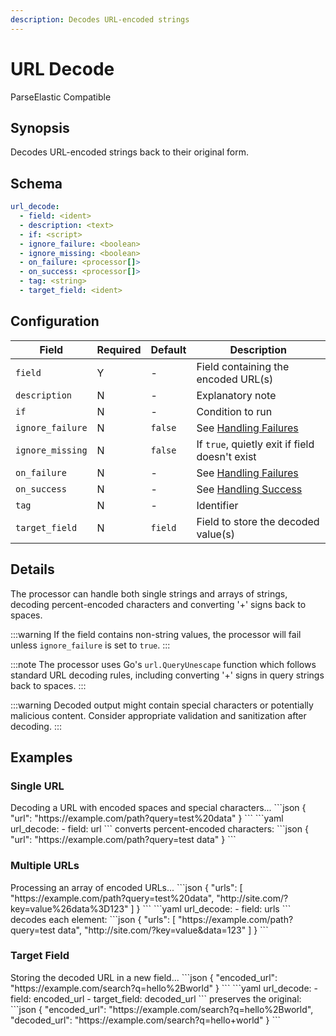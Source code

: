 ```yaml
---
description: Decodes URL-encoded strings
---
```


# URL Decode

<span className="theme-doc-version-badge badge badge--primary">Parse</span><span className="theme-doc-version-badge badge badge--secondary">Elastic Compatible</span>

## Synopsis

Decodes URL-encoded strings back to their original form. 

## Schema

```yaml {2}
url_decode:
  - field: <ident>
  - description: <text>
  - if: <script>
  - ignore_failure: <boolean>
  - ignore_missing: <boolean>
  - on_failure: <processor[]>
  - on_success: <processor[]>
  - tag: <string>
  - target_field: <ident>
```

## Configuration

|Field|Required|Default|Description|
|---|---|---|---|
|`field`|Y|-|Field containing the encoded URL(s)|
|`description`|N|-|Explanatory note|
|`if`|N|-|Condition to run|
|`ignore_failure`|N|`false`|See [Handling Failures](../handling-failures.mdx)|
|`ignore_missing`|N|`false`|If `true`, quietly exit if field doesn't exist|
|`on_failure`|N|-|See [Handling Failures](../handling-failures.mdx)|
|`on_success`|N|-|See [Handling Success](../handling-success.mdx)|
|`tag`|N|-|Identifier|
|`target_field`|N|`field`|Field to store the decoded value(s)|

## Details

The processor can handle both single strings and arrays of strings, decoding percent-encoded characters and converting '+' signs back to spaces.

:::warning
If the field contains non-string values, the processor will fail unless `ignore_failure` is set to `true`.
:::

:::note
The processor uses Go's `url.QueryUnescape` function which follows standard URL decoding rules, including converting '+' signs in query strings back to spaces.
:::

:::warning
Decoded output might contain special characters or potentially malicious content. Consider appropriate validation and sanitization after decoding.
:::

## Examples

### Single URL

<ExampleGrid>
  <CommentCol>
    Decoding a URL with encoded spaces and special characters...
  </CommentCol>
  <CodeCol>
    ```json
    {
      "url": "https://example.com/path?query=test%20data"
    }
    ```
    ```yaml
    url_decode:
      - field: url
    ```
  </CodeCol>
  <CommentCol>
    converts percent-encoded characters:
  </CommentCol>
  <CodeCol>
    ```json
    {
      "url": "https://example.com/path?query=test data"
    }
    ```
  </CodeCol>
</ExampleGrid>

### Multiple URLs

<ExampleGrid>
  <CommentCol>
    Processing an array of encoded URLs...
  </CommentCol>
  <CodeCol>
    ```json
    {
      "urls": [
        "https://example.com/path?query=test%20data",
        "http://site.com/?key=value%26data%3D123"
      ]
    }
    ```
    ```yaml
    url_decode:
      - field: urls
    ```
  </CodeCol>
  <CommentCol>
    decodes each element:
  </CommentCol>
  <CodeCol>
    ```json
    {
      "urls": [
        "https://example.com/path?query=test data",
        "http://site.com/?key=value&data=123"
      ]
    }
    ```
  </CodeCol>
</ExampleGrid>

### Target Field

<ExampleGrid>
  <CommentCol>
    Storing the decoded URL in a new field...
  </CommentCol>
  <CodeCol>
    ```json
    {
      "encoded_url": "https://example.com/search?q=hello%2Bworld"
    }
    ```
    ```yaml
    url_decode:
      - field: encoded_url
      - target_field: decoded_url
    ```
  </CodeCol>
  <CommentCol>
    preserves the original:
  </CommentCol>
  <CodeCol>
    ```json
    {
      "encoded_url": "https://example.com/search?q=hello%2Bworld",
      "decoded_url": "https://example.com/search?q=hello+world"
    }
    ```
  </CodeCol>
</ExampleGrid>
